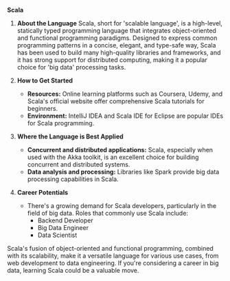 **Scala**

1. **About the Language**
   Scala, short for 'scalable language', is a high-level, statically typed programming language that integrates object-oriented and functional programming paradigms. Designed to express common programming patterns in a concise, elegant, and type-safe way, Scala has been used to build many high-quality libraries and frameworks, and it has strong support for distributed computing, making it a popular choice for 'big data' processing tasks.

2. **How to Get Started**

   - **Resources:** Online learning platforms such as Coursera, Udemy, and Scala's official website offer comprehensive Scala tutorials for beginners.
   - **Environment:** IntelliJ IDEA and Scala IDE for Eclipse are popular IDEs for Scala programming.

3. **Where the Language is Best Applied**

   - **Concurrent and distributed applications:** Scala, especially when used with the Akka toolkit, is an excellent choice for building concurrent and distributed systems.
   - **Data analysis and processing:** Libraries like Spark provide big data processing capabilities in Scala.

4. **Career Potentials**
   - There's a growing demand for Scala developers, particularly in the field of big data. Roles that commonly use Scala include:
     - Backend Developer
     - Big Data Engineer
     - Data Scientist

Scala's fusion of object-oriented and functional programming, combined with its scalability, make it a versatile language for various use cases, from web development to data engineering. If you're considering a career in big data, learning Scala could be a valuable move.
